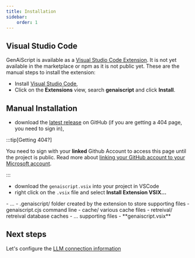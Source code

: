 ```yaml
---
title: Installation
sidebar:
    order: 1
---
```


## Visual Studio Code

GenAiScript is available as a [Visual Studio Code Extension](https://marketplace.visualstudio.com/items?itemName=genaiscript.genaiscript-vscode). It is not yet available in the marketplace or npm as it is not public yet. These are the manual steps to install the extension:

-   Install [Visual Studio Code](https://code.visualstudio.com/Download),
-   Click on the **Extensions** view, search **genaiscript** and click **Install**.


## Manual Installation

-   download the [latest release](https://github.com/microsoft/genaiscript/releases/latest/) on GitHub (if you are getting a 404 page, you need to sign in),

:::tip[Getting 404?]

You need to sign with your **linked** Github Account to access this page until the project is public.
Read more about [linking your GitHub account to your Microsoft account](https://docs.opensource.microsoft.com/github/opensource/accounts/linking/).

:::

-   download the `genaiscript.vsix` into your project in VSCode
-   right click on the `.vsix` file and select **Install Extension VSIX...**

<FileTree>
-  ...
-  .genaiscript/ folder created by the extension to store supporting files
    -  genaiscript.cjs command line
    -  cache/ various cache files
    -  retreival/ retreival database caches
    -  ... supporting files
-   **genaiscript.vsix**

</FileTree>

## Next steps

Let's configure the [LLM connection information](/genaiscript/getting-started/configuration)